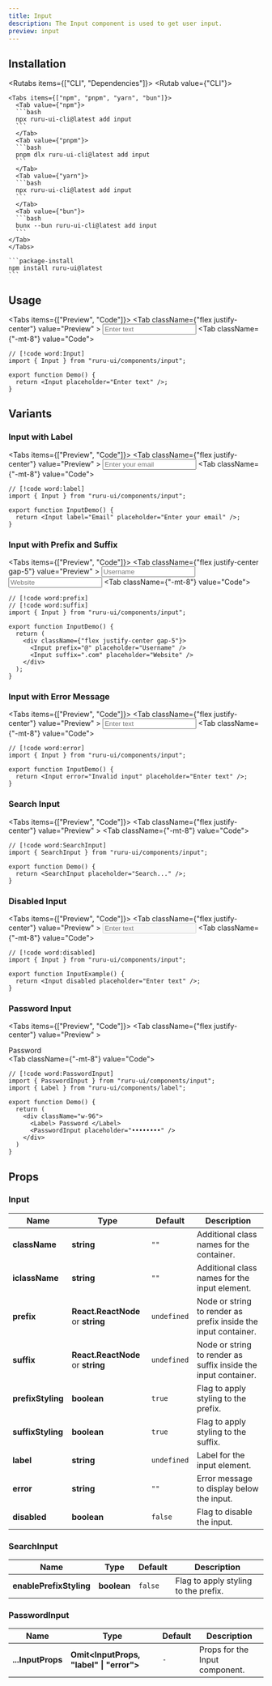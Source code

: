 ```yaml
---
title: Input
description: The Input component is used to get user input.
preview: input
---
```



## Installation

<Rutabs items={["CLI", "Dependencies"]}>
  <Rutab value={"CLI"}>

    <Tabs items={["npm", "pnpm", "yarn", "bun"]}>
      <Tab value={"npm"}>
      ```bash
      npx ruru-ui-cli@latest add input
      ```
      </Tab>
      <Tab value={"pnpm"}>
      ```bash
      pnpm dlx ruru-ui-cli@latest add input
      ```
      </Tab>
      <Tab value={"yarn"}>
      ```bash
      npx ruru-ui-cli@latest add input
      ```
      </Tab>
      <Tab value={"bun"}>
      ```bash
      bunx --bun ruru-ui-cli@latest add input
      ```
    </Tab>
    </Tabs>

  </Rutab>
  <Rutab value={"Dependencies"}>

    ```package-install
    npm install ruru-ui@latest
    ```

  </Rutab>
</Rutabs>

## Usage

<Tabs items={["Preview", "Code"]}>
  <Tab className={"flex justify-center"} value="Preview" >
    <Input placeholder="Enter text" />
  </Tab>
  <Tab className={"-mt-8"} value="Code">
```tsx
// [!code word:Input]
import { Input } from "ruru-ui/components/input";

export function Demo() {
  return <Input placeholder="Enter text" />;
}
```
  </Tab>
</Tabs>

## Variants

### Input with Label

<Tabs items={["Preview", "Code"]}>
  <Tab className={"flex justify-center"} value="Preview" >
    <Input label="Email" placeholder="Enter your email" />
  </Tab>
  <Tab className={"-mt-8"} value="Code">
```tsx
// [!code word:label]
import { Input } from "ruru-ui/components/input";

export function InputDemo() {
  return <Input label="Email" placeholder="Enter your email" />;
}

```
  </Tab>
</Tabs>

### Input with Prefix and Suffix

<Tabs items={["Preview", "Code"]}>
  <Tab className={"flex justify-center gap-5"} value="Preview" >
    <Input prefix="@" placeholder="Username" />
  <Input suffix=".com" placeholder="Website" />
  </Tab>
  <Tab className={"-mt-8"} value="Code">
```tsx
// [!code word:prefix]
// [!code word:suffix]
import { Input } from "ruru-ui/components/input";

export function InputDemo() {
  return (
    <div className={"flex justify-center gap-5"}>
      <Input prefix="@" placeholder="Username" />
      <Input suffix=".com" placeholder="Website" />
    </div>
  );
}
```
  </Tab>
</Tabs>

### Input with Error Message

<Tabs items={["Preview", "Code"]}>
  <Tab className={"flex justify-center"} value="Preview" >
    <Input error="Invalid input" placeholder="Enter text" />
  </Tab>
  <Tab className={"-mt-8"} value="Code">
```tsx
// [!code word:error]
import { Input } from "ruru-ui/components/input";

export function InputDemo() {
  return <Input error="Invalid input" placeholder="Enter text" />;
}

```
  </Tab>
</Tabs>

### Search Input

<Tabs items={["Preview", "Code"]}>
  <Tab className={"flex justify-center"} value="Preview" >
    <SearchInput placeholder="Search..." />
  </Tab>
  <Tab className={"-mt-8"} value="Code">
```tsx
// [!code word:SearchInput]
import { SearchInput } from "ruru-ui/components/input";

export function Demo() {
  return <SearchInput placeholder="Search..." />;
}
```
  </Tab>
</Tabs>

### Disabled Input

<Tabs items={["Preview", "Code"]}>
  <Tab className={"flex justify-center"} value="Preview" >
    <Input disabled placeholder="Enter text" />
  </Tab>
  <Tab className={"-mt-8"} value="Code">
```tsx
// [!code word:disabled]
import { Input } from "ruru-ui/components/input";

export function InputExample() {
  return <Input disabled placeholder="Enter text" />;
}
```
  </Tab>
</Tabs>

### Password Input

<Tabs items={["Preview", "Code"]}>
  <Tab className={"flex justify-center"} value="Preview" >
    <div className="w-96">
      <Label> Password </Label>
      <PasswordInput placeholder="••••••••" />
    </div>
  </Tab>
  <Tab className={"-mt-8"} value="Code">
```tsx
// [!code word:PasswordInput]
import { PasswordInput } from "ruru-ui/components/input";
import { Label } from "ruru-ui/components/label";

export function Demo() {
  return (
    <div className="w-96">
      <Label> Password </Label>
      <PasswordInput placeholder="••••••••" />
    </div>
  )
}
```
  </Tab>
</Tabs>


## Props

### Input

| Name              | Type                              | Default     | Description                                                    |
| ----------------- | --------------------------------- | ----------- | -------------------------------------------------------------- |
| **className**     | **string**                        | `""`        | Additional class names for the container.                      |
| **iclassName**    | **string**                        | `""`        | Additional class names for the input element.                  |
| **prefix**        | **React.ReactNode** or **string** | `undefined` | Node or string to render as prefix inside the input container. |
| **suffix**        | **React.ReactNode** or **string** | `undefined` | Node or string to render as suffix inside the input container. |
| **prefixStyling** | **boolean**                       | `true`      | Flag to apply styling to the prefix.                           |
| **suffixStyling** | **boolean**                       | `true`      | Flag to apply styling to the suffix.                           |
| **label**         | **string**                        | `undefined` | Label for the input element.                                   |
| **error**         | **string**                        | `""`        | Error message to display below the input.                      |
| **disabled**      | **boolean**                       | `false`     | Flag to disable the input.                                     |

### SearchInput

| Name                    | Type        | Default | Description                          |
| ----------------------- | ----------- | ------- | ------------------------------------ |
| **enablePrefixStyling** | **boolean** | `false` | Flag to apply styling to the prefix. |

### PasswordInput

| Name              | Type                                      | Default   | Description                    |
| ----------------- | ----------------------------------------- | --------- | ------------------------------ |
| **...InputProps** | **Omit\<InputProps, "label" \| "error">** | `-`       | Props for the Input component. |
